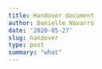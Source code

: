 ```yaml
---
title: Handover document
author: Danielle Navarro
date: '2020-05-27'
slug: handover
type: post
summary: "what"
---
```


